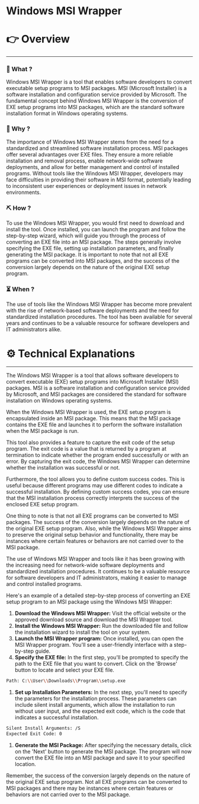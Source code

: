 # Windows MSI Wrapper


# 👉 Overview

---

### 👀 What ?

Windows MSI Wrapper is a tool that enables software developers to convert executable setup programs to MSI packages. MSI (Microsoft Installer) is a software installation and configuration service provided by Microsoft. The fundamental concept behind Windows MSI Wrapper is the conversion of EXE setup programs into MSI packages, which are the standard software installation format in Windows operating systems.


### 🧐 Why ?

The importance of Windows MSI Wrapper stems from the need for a standardized and streamlined software installation process. MSI packages offer several advantages over EXE files. They ensure a more reliable installation and removal process, enable network-wide software deployments, and allow for better management and control of installed programs. Without tools like the Windows MSI Wrapper, developers may face difficulties in providing their software in MSI format, potentially leading to inconsistent user experiences or deployment issues in network environments.


### ⛏️ How ?

To use the Windows MSI Wrapper, you would first need to download and install the tool. Once installed, you can launch the program and follow the step-by-step wizard, which will guide you through the process of converting an EXE file into an MSI package. The steps generally involve specifying the EXE file, setting up installation parameters, and finally generating the MSI package. It is important to note that not all EXE programs can be converted into MSI packages, and the success of the conversion largely depends on the nature of the original EXE setup program.


### ⏳ When ?

The use of tools like the Windows MSI Wrapper has become more prevalent with the rise of network-based software deployments and the need for standardized installation procedures. The tool has been available for several years and continues to be a valuable resource for software developers and IT administrators alike.


# ⚙️ Technical Explanations

---

The Windows MSI Wrapper is a tool that allows software developers to convert executable (EXE) setup programs into Microsoft Installer (MSI) packages. MSI is a software installation and configuration service provided by Microsoft, and MSI packages are considered the standard for software installation on Windows operating systems.

When the Windows MSI Wrapper is used, the EXE setup program is encapsulated inside an MSI package. This means that the MSI package contains the EXE file and launches it to perform the software installation when the MSI package is run.

This tool also provides a feature to capture the exit code of the setup program. The exit code is a value that is returned by a program at termination to indicate whether the program ended successfully or with an error. By capturing the exit code, the Windows MSI Wrapper can determine whether the installation was successful or not.

Furthermore, the tool allows you to define custom success codes. This is useful because different programs may use different codes to indicate a successful installation. By defining custom success codes, you can ensure that the MSI installation process correctly interprets the success of the enclosed EXE setup program.

One thing to note is that not all EXE programs can be converted to MSI packages. The success of the conversion largely depends on the nature of the original EXE setup program. Also, while the Windows MSI Wrapper aims to preserve the original setup behavior and functionality, there may be instances where certain features or behaviors are not carried over to the MSI package.

The use of Windows MSI Wrapper and tools like it has been growing with the increasing need for network-wide software deployments and standardized installation procedures. It continues to be a valuable resource for software developers and IT administrators, making it easier to manage and control installed programs.

Here's an example of a detailed step-by-step process of converting an EXE setup program to an MSI package using the Windows MSI Wrapper:

1. **Download the Windows MSI Wrapper:** Visit the official website or the approved download source and download the MSI Wrapper tool.
2. **Install the Windows MSI Wrapper:** Run the downloaded file and follow the installation wizard to install the tool on your system.
3. **Launch the MSI Wrapper program:** Once installed, you can open the MSI Wrapper program. You'll see a user-friendly interface with a step-by-step guide.
4. **Specify the EXE file:** In the first step, you'll be prompted to specify the path to the EXE file that you want to convert. Click on the 'Browse' button to locate and select your EXE file.

```bash
Path: C:\\User\\Downloads\\Program\\setup.exe

```

1. **Set up Installation Parameters:** In the next step, you'll need to specify the parameters for the installation process. These parameters can include silent install arguments, which allow the installation to run without user input, and the expected exit code, which is the code that indicates a successful installation.

```bash
Silent Install Arguments: /S
Expected Exit Code: 0

```

1. **Generate the MSI Package:** After specifying the necessary details, click on the 'Next' button to generate the MSI package. The program will now convert the EXE file into an MSI package and save it to your specified location.

Remember, the success of the conversion largely depends on the nature of the original EXE setup program. Not all EXE programs can be converted to MSI packages and there may be instances where certain features or behaviors are not carried over to the MSI package.
